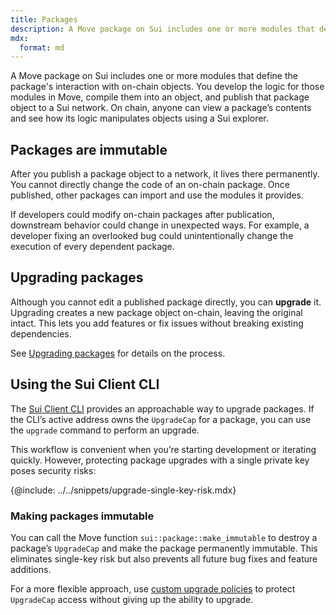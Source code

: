```yaml
---
title: Packages
description: A Move package on Sui includes one or more modules that define that package's interaction with on-chain objects. Upgrading packages lets you improve code or add features without breaking packages that depend on them.
mdx:
  format: md
---
```


A Move package on Sui includes one or more modules that define the package's interaction with on-chain objects. You develop the logic for those modules in Move, compile them into an object, and publish that package object to a Sui network. On chain, anyone can view a package’s contents and see how its logic manipulates objects using a Sui explorer.

## Packages are immutable

After you publish a package object to a network, it lives there permanently. You cannot directly change the code of an on-chain package. Once published, other packages can import and use the modules it provides.  

If developers could modify on-chain packages after publication, downstream behavior could change in unexpected ways. For example, a developer fixing an overlooked bug could unintentionally change the execution of every dependent package.

## Upgrading packages

Although you cannot edit a published package directly, you can **upgrade** it. Upgrading creates a new package object on-chain, leaving the original intact. This lets you add features or fix issues without breaking existing dependencies.  

See [Upgrading packages](./packages/upgrade.mdx) for details on the process.

## Using the Sui Client CLI

The [Sui Client CLI](/references/cli/client.mdx) provides an approachable way to upgrade packages. If the CLI’s active address owns the `UpgradeCap` for a package, you can use the `upgrade` command to perform an upgrade.

This workflow is convenient when you’re starting development or iterating quickly. However, protecting package upgrades with a single private key poses security risks:

{@include: ../../snippets/upgrade-single-key-risk.mdx}

### Making packages immutable

You can call the Move function `sui::package::make_immutable` to destroy a package’s `UpgradeCap` and make the package permanently immutable. This eliminates single-key risk but also prevents all future bug fixes and feature additions.

For a more flexible approach, use [custom upgrade policies](./packages/custom-policies.mdx) to protect `UpgradeCap` access without giving up the ability to upgrade.
